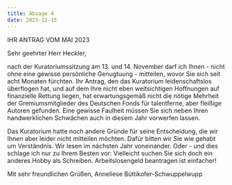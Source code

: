 ```yaml
---
title: Absage 4
date: 2023-12-15
---
```

IHR ANTRAG VOM MAI 2023


Sehr geehrter Herr Heckler,


nach der Kuratoriumssitzung am 13. und 14. November darf ich Ihnen - nicht ohne eine gewisse persönliche Genugtuung - mitteilen, wovor Sie sich seit acht Monaten fürchten. Ihr Antrag, den das Kuratorium leidenschaftslos überflogen hat, und auf dem Ihre nicht eben weitsichtigen Hoffnungen auf finanzielle Rettung liegen, hat erwartungsgemäß nicht die nötige Mehrheit der Gremiumsmitglieder des Deutschen Fonds für talentferne, aber fleißige Autoren gefunden. Eine gewisse Faulheit müssen Sie sich neben Ihren handwerklichen Schwächen auch in diesem Jahr vorwerfen lassen.


Das Kuratorium hatte noch andere Gründe für seine Entscheidung, die wir Ihnen aber leider nicht mitteilen möchten. Dafür bitten wir Sie wie gehabt um Verständnis. Wir lesen im nächsten Jahr voneinander. Oder - und dies schlage ich nur zu Ihrem Besten vor: Vielleicht suchen Sie sich doch ein anderes Hobby als Schreiben. Arbeitslosengeld beantragen ist einfacher!

Mit sehr freundlichen Grüßen,
Anneliese Büttikofer-Schwuppelwupp
